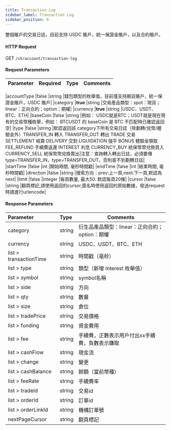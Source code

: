 ```yaml
---
title: Transaction Log
sidebar_label: Transaction Log
sidebar_position: 9
---
```

整個賬戶的交易日誌，目前支持  USDC 賬戶，統一保證金賬戶，以及合約賬戶。

#### HTTP Request
GET `/v5/account/transaction-log`

#### Request Parameters
| Parameter | Required | Type | Comments|
|:----- |:-------|:-----|------ |

|accountType |false	|string	|錢包類型的枚舉值，目前僅支持期貨賬戶，統一保證金賬戶，USDC 賬戶|
|category |**true** |string	|交易產品類型：spot：現貨；linear：正向合約；option：期權|
|currency |**true** |string	|USDC、USDT、BTC、ETH|
|baseCoin |false |string |例如： USDC就是BTC；USDT就是現在現有的交易幣種枚舉，例如： BTCUSDT 的 baseCoin 是 BTC 不匹配時已確認返回空|
|type |false |string |默認返回該 category下所有交易日誌（除劃轉/兌幣/體驗金外）TRANSFER_IN 轉入 TRANSFER_OUT 轉出 TRADE 交易 SETTLEMENT 結算 DELIVERY 交割 LIQUIDATION 強平 BONUS 體驗金領取 FEE_REFUND 手續費返還 INTEREST 利息 CURRENCY_BUY 統保幣幣兌換買入 CURRENCY_SELL 統保幣幣兌換賣出|注意：查詢轉入轉出日誌，必須要傳type=TRANSFER_IN，type=TRANSFER_OUT，否則查不到劃轉日誌|
|startTime |false |int |開始時間, 毫秒時間戳|
|endTime |false	|int |結束時間, 毫秒時間戳|
|direction |false |string |搜索方向：prev:上一頁,next:下一頁,默認為 next|
|limit |false |integer |每頁數量, 最大50. 默認每頁20條|
|cursor	|false |string |翻頁標記,請使用返回的cursor,簽名時使用返回的原始數據，發送request時請進行urlencode|

#### Response Parameters
| Parameter | Type | Comments|
|:----- |:-----|----- |
|category |string |衍生品產品類型：linear：正向合約；option：期權|
|currency |string |USDC、USDT、BTC、ETH|
|list > transactionTime	|string	|時間戳（毫秒）|
|list > type |string |類型（新增 Interest 枚舉值）|
|list > symbol |string |symbol名稱 |
|list > side |string |方向|
|list > qty	|string	|數量|
|list > size |string |倉位|
|list > tradePrice |string |交易價格|
|list > funding	|string	|資金費用|
|list > fee	|string	|手續費，正數表示用戶付出xx手續費，負數表示賺取|
|list > cashFlow |string |現金流|
|list > change |string |變更|
|list > cashBalance	|string	|餘額（當前幣種）|
|list > feeRate	|string	|手續費率|
|list > tradeId	|string |交易id|
|list > orderId	|string	|訂單id|
|list > orderLinkId	|string	|機構訂單號|
|nextPageCursor	|string	|翻頁標記|